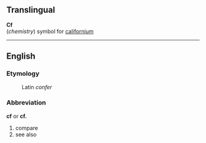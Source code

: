 ==Translingual==

'''Cf'''<br>(''chemistry'') symbol for [[californium]]

----
==English==
===Etymology===
:Latin ''confer''

===Abbreviation===
'''cf''' or '''cf.'''

#compare
#see also